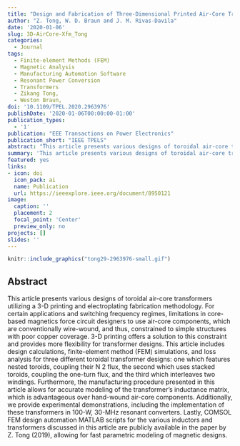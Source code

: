 ```yaml
---
title: "Design and Fabrication of Three-Dimensional Printed Air-Core Transformers for High-Frequency Power Applications"
author: "Z. Tong, W. D. Braun and J. M. Rivas-Davila"
date: '2020-01-06'
slug: 3D-AirCore-Xfm_Tong
categories:
  - Journal
tags: 
  - Finite-element Methods (FEM)
  - Magnetic Analysis
  - Manufacturing Automation Software
  - Resonant Power Conversion
  - Transformers
  - Zikang Tong,
  - Weston Braun,
doi: '10.1109/TPEL.2020.2963976'
publishDate: '2020-01-06T00:00:00-01:00'
publication_types:
  - '1'
publication: "EEE Transactions on Power Electronics"
publication_short: "IEEE TPELS"
abstract: "This article presents various designs of toroidal air-core transformers utilizing a 3-D printing and electroplating fabrication methodology. For certain applications and switching frequency regimes, limitations in core-based magnetics force circuit designers to use air-core components, which are conventionally wire-wound, and thus, constrained to simple structures with poor copper coverage. 3-D printing offers a solution to this constraint and provides more flexibility for transformer designs. This article includes design calculations, finite-element method (FEM) simulations, and loss analysis for three different toroidal transformer designs: one which features nested toroids, coupling their N 2 flux, the second which uses stacked toroids, coupling the one-turn flux, and the third which interleaves two windings. Furthermore, the manufacturing procedure presented in this article allows for accurate modeling of the transformer's inductance matrix, which is advantageous over hand-wound air-core components. Additionally, we provide experimental demonstrations, including the implementation of these transformers in 100-W, 30-MHz resonant converters. Lastly, COMSOL FEM design automation MATLAB scripts for the various inductors and transformers discussed in this article are publicly available in the paper by Z. Tong (2019), allowing for fast parametric modeling of magnetic designs."
summary: 'This article presents various designs of toroidal air-core transformers utilizing a 3-D printing and electroplating fabrication methodology. '
featured: yes
links:
- icon: doi
  icon_pack: ai
  name: Publication
  url: https://ieeexplore.ieee.org/document/8950121
image:
  caption: ''
  placement: 2
  focal_point: 'Center'
  preview_only: no
projects: []
slides: ''
---
```



```r
knitr::include_graphics("tong29-2963976-small.gif")
```

## Abstract 

This article presents various designs of toroidal air-core transformers utilizing a 3-D printing and electroplating fabrication methodology. For certain applications and switching frequency regimes, limitations in core-based magnetics force circuit designers to use air-core components, which are conventionally wire-wound, and thus, constrained to simple structures with poor copper coverage. 3-D printing offers a solution to this constraint and provides more flexibility for transformer designs. This article includes design calculations, finite-element method (FEM) simulations, and loss analysis for three different toroidal transformer designs: one which features nested toroids, coupling their N 2 flux, the second which uses stacked toroids, coupling the one-turn flux, and the third which interleaves two windings. Furthermore, the manufacturing procedure presented in this article allows for accurate modeling of the transformer's inductance matrix, which is advantageous over hand-wound air-core components. Additionally, we provide experimental demonstrations, including the implementation of these transformers in 100-W, 30-MHz resonant converters. Lastly, COMSOL FEM design automation MATLAB scripts for the various inductors and transformers discussed in this article are publicly available in the paper by Z. Tong (2019), allowing for fast parametric modeling of magnetic designs.